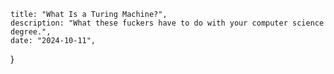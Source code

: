     title: "What Is a Turing Machine?",
    description: "What these fuckers have to do with your computer science degree.",
    date: "2024-10-11",
}